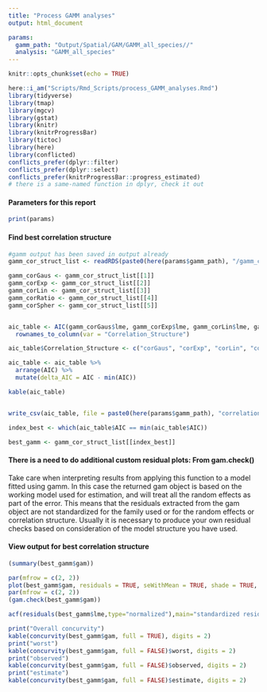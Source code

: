```yaml
---
title: "Process GAMM analyses"
output: html_document

params:
  gamm_path: "Output/Spatial/GAM/GAMM_all_species//"
  analysis: "GAMM_all_species"
---
```

 
```r
knitr::opts_chunk$set(echo = TRUE)
```

```r
here::i_am("Scripts/Rmd_Scripts/process_GAMM_analyses.Rmd")
library(tidyverse)
library(tmap)
library(mgcv)
library(gstat)
library(knitr)
library(knitrProgressBar)
library(tictoc)
library(here)
library(conflicted)
conflicts_prefer(dplyr::filter)
conflicts_prefer(dplyr::select)
conflicts_prefer(knitrProgressBar::progress_estimated)
# there is a same-named function in dplyr, check it out
```

#### Parameters for this report
```r
print(params)
```

#### Find best correlation structure
```r
#gamm output has been saved in output already
gamm_cor_struct_list <- readRDS(paste0(here(params$gamm_path), "/gamm_cor_struct_compare.rds"))

gamm_corGaus <- gamm_cor_struct_list[[1]]
gamm_corExp <- gamm_cor_struct_list[[2]]
gamm_corLin <- gamm_cor_struct_list[[3]]
gamm_corRatio <- gamm_cor_struct_list[[4]]
gamm_corSpher <- gamm_cor_struct_list[[5]]


aic_table <- AIC(gamm_corGaus$lme, gamm_corExp$lme, gamm_corLin$lme, gamm_corRatio$lme, gamm_corSpher$lme) %>%
  rownames_to_column(var = "Correlation_Structure") 

aic_table$Correlation_Structure <- c("corGaus", "corExp", "corLin", "corRatio",  "corSpher") # recode corr struct names

aic_table <- aic_table %>%
  arrange(AIC) %>%
  mutate(delta_AIC = AIC - min(AIC))

kable(aic_table)


write_csv(aic_table, file = paste0(here(params$gamm_path), "correlation_structure_aic_table.csv"))

index_best <- which(aic_table$AIC == min(aic_table$AIC))

best_gamm <- gamm_cor_struct_list[[index_best]]
```
#### There is a need to do additional custom residual plots: From gam.check()

Take care when interpreting results from applying this function to a model fitted using gamm. In this case the returned gam object is based on the working model used for estimation, and will treat all the random effects as part of the error. This means that the residuals extracted from the gam object are not standardized for the family used or for the random effects or correlation structure. Usually it is necessary to produce your own residual checks based on consideration of the model structure you have used.

#### View output for best correlation structure
```r

(summary(best_gamm$gam))

par(mfrow = c(2, 2))
plot(best_gamm$gam, residuals = TRUE, seWithMean = TRUE, shade = TRUE, shift = coef(best_gamm$gam)[1])
par(mfrow = c(2, 2))
(gam.check(best_gamm$gam))

acf(residuals(best_gamm$lme,type="normalized"),main="standardized residual ACF")

print("Overall concurvity")
kable(concurvity(best_gamm$gam, full = TRUE), digits = 2)
print("worst")
kable(concurvity(best_gamm$gam, full = FALSE)$worst, digits = 2)
print("observed")
kable(concurvity(best_gamm$gam, full = FALSE)$observed, digits = 2)
print("estimate")
kable(concurvity(best_gamm$gam, full = FALSE)$estimate, digits = 2)

```


